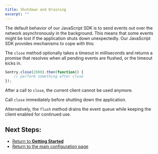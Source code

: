 ```yaml
---
title: Shutdown and Draining
excerpt: ""
---
```


The default behavior of our JavaScript SDK is to send events out over the network asynchronously in the background. This means that some events might be lost if the application shuts down unexpectedly. Our JavaScript SDK provides mechanisms to cope with this:

The `close` method optionally takes a timeout in milliseconds and returns a promise that resolves when all pending events are flushed, or the timeout kicks in.

```JavaScript
Sentry.close(2000).then(function() {
    // perform something after close
});
```

After a call to `close`, the current client cannot be used anymore.

Call `close` immediately before shutting down the application.

Alternatively, the `flush` method drains the event queue while keeping the client enabled for continued use.

## Next Steps:

 - [Return to **Getting Started**](/sdks/javascript/)
 - [Return to the main configuration page](intro)
